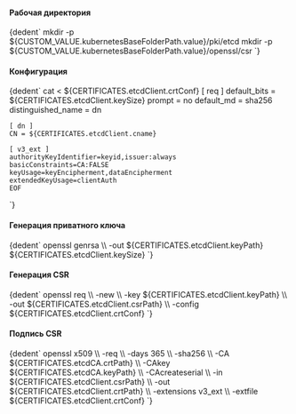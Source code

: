 

<h4>Рабочая директория</h4>
<CodeBlock language="bash">
  {dedent`
    mkdir -p ${CUSTOM_VALUE.kubernetesBaseFolderPath.value}/pki/etcd
    mkdir -p ${CUSTOM_VALUE.kubernetesBaseFolderPath.value}/openssl/csr
  `}
</CodeBlock>

<h4>Конфигурация</h4>
<CodeBlock language="bash">
  {dedent`
    cat <<EOF > ${CERTIFICATES.etcdClient.crtConf}
    [ req ]
    default_bits        = ${CERTIFICATES.etcdClient.keySize}
    prompt              = no
    default_md          = sha256
    distinguished_name  = dn

    [ dn ]
    CN = ${CERTIFICATES.etcdClient.cname}

    [ v3_ext ]
    authorityKeyIdentifier=keyid,issuer:always
    basicConstraints=CA:FALSE
    keyUsage=keyEncipherment,dataEncipherment
    extendedKeyUsage=clientAuth
    EOF
  `}
</CodeBlock>

<h4>Генерация приватного ключа</h4>
<CodeBlock language="bash">
  {dedent`
    openssl genrsa \\
      -out ${CERTIFICATES.etcdClient.keyPath} ${CERTIFICATES.etcdClient.keySize}
  `}
</CodeBlock>

<h4>Генерация CSR</h4>
<CodeBlock language="bash">
  {dedent`
    openssl req \\
      -new \\
      -key ${CERTIFICATES.etcdClient.keyPath} \\
      -out ${CERTIFICATES.etcdClient.csrPath} \\
      -config ${CERTIFICATES.etcdClient.crtConf}
    `}
</CodeBlock>

<h4>Подпись CSR</h4>
<CodeBlock language="bash">
  {dedent`
    openssl x509 \\
      -req \\
      -days 365 \\
      -sha256 \\
      -CA ${CERTIFICATES.etcdCA.crtPath} \\
      -CAkey ${CERTIFICATES.etcdCA.keyPath} \\
      -CAcreateserial \\
      -in ${CERTIFICATES.etcdClient.csrPath} \\
      -out ${CERTIFICATES.etcdClient.crtPath} \\
      -extensions v3_ext \\
      -extfile ${CERTIFICATES.etcdClient.crtConf}
    `}
</CodeBlock>
